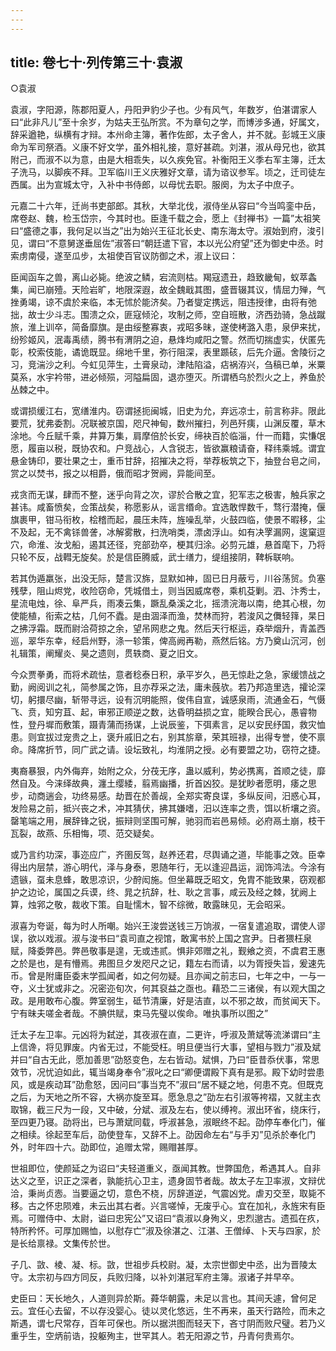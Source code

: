 ```yaml
---
---
---
```

title: 卷七十·列传第三十·袁淑
---

○袁淑

袁淑，字阳源，陈郡阳夏人，丹阳尹豹少子也。少有风气，年数岁，伯湛谓家人曰“此非凡儿”至十余岁，为姑夫王弘所赏。不为章句之学，而博涉多通，好属文，辞采遒艳，纵横有才辩。本州命主簿，著作佐郎，太子舍人，并不就。彭城王义康命为军司祭酒。义康不好文学，虽外相礼接，意好甚疏。刘湛，淑从母兄也，欲其附己，而淑不以为意，由是大相乖失，以久疾免官。补衡阳王义季右军主簿，迁太子洗马，以脚疾不拜。卫军临川王义庆雅好文章，请为谘议参军。顷之，迁司徒左西属。出为宣城太守，入补中书侍郎，以母忧去职。服阕，为太子中庶子。

元嘉二十六年，迁尚书吏部郎。其秋，大举北伐，淑侍坐从容曰“今当鸣銮中岳，席卷赵、魏，检玉岱宗，今其时也。臣逢千载之会，愿上《封禅书》一篇”太祖笑曰“盛德之事，我何足以当之”出为始兴王征北长史、南东海太守。淑始到府，浚引见，谓曰“不意舅遂垂屈佐”淑答曰“朝廷遣下官，本以光公府望”还为御史中丞。时索虏南侵，遂至瓜步，太祖使百官议防御之术，淑上议曰：

臣闻函车之兽，离山必毙。绝波之鳞，宕流则枯。羯寇遗丑，趋致畿甸，蚁萃螽集，闻已崩殪。天险岩旷，地限深遐，故全魏戢其图，盛晋辍其议，情屈力殚，气挫勇竭，谅不虞於来临，本无怵於能济矣。乃者燮定携远，阻违授律，由将有弛拙，故士少斗志。围溃之众，匪寇倾沦，攻制之师，空自班散，济西劲骑，急战蹴旅，淮上训卒，简备靡旗。是由绥整寡衷，戎昭多昧，遂使栲潞入患，泉伊来扰，纷殄姬风，泯毒禹绩，腾书有渭阴之迫，悬烽均咸阳之警。然而切揣虚实，伏匿先彰，校索伎能，谲诡既显。绵地千里，弥行阻深，表里踬硋，后先介逼。舍陵衍之习，竞湍沙之利。今虹见萍生，土膏泉动，津陆陷溢，痁祸洊兴，刍稿已单，米粟莫系，水宇衿带，进必倾殒，河隘扁固，退亦堕灭。所谓栖乌於烈火之上，养鱼於丛棘之中。

或谓损缓江右，宽缮淮内。窃谓拯扼闽城，旧史为允，弃远凉士，前言称非。限此要荒，犹弗委割。况联被京国，咫尺神甸，数州摧扫，列邑歼痍，山渊反覆，草木涂地。今丘赋千乘，井算万集，肩摩倍於长安，缔袂百於临淄，什一而籍，实慊氓愿，履亩以税，既协农和。户竞战心，人含锐志，皆欲赢粮请奋，释纬乘城。谓宜悬金铸印，要壮果之士，重币甘辞，招摧决之将，举荐板筑之下，抽登台皂之间，赏之以焚书，报之以相爵，俄而昭才贺阙，异能间至。

戎贪而无谋，肆而不整，迷乎向背之次，谬於合散之宜，犯军志之极害，触兵家之甚讳。咸畜愤矣，佥策战矣，称愿影从，谣言缗命。宜选敢悍数千，骛行潜掩，偃旗裹甲，钳马衔枚，桧稽而起，晨压未阵，旌噪乱举，火鼓四临，使景不暇移，尘不及起，无不禽铩兽詟，冰解雾散，扫洗哨类，漂卤浮山。如有决罦漏网，逡窠逗穴，命淮、汝戈船，遏其还径，兖部劲卒，梗其归涂。必剪元雄，悬首麾下，乃将只轮不反，战轊无旋矣。於是信臣腾威，武士缮力，缇组接阴，鞞柝联响。

若其伪遁羸张，出没无际，楚言汉旆，显默如神，固已日月蔽亏，川谷荡贸。负塞残孽，阻山烬党，收险窃命，凭城借土，则当因威席卷，乘机芟剿。泗、汴秀士，星流电烛，徐、阜严兵，雨凑云集，蹶乱桑溪之北，摇溃浣海以南，绝其心根，勿使能植，衔索之枯，几何不蠹。是由涸泽而渔，焚林而狩，若浚风之儛轻箨，杲日之拂浮霜。既而尉洽荷掠之余，望吊网悲之鬼。然后天行枢运，猋举烟升，青盖西巡，翠华东幸，经启州野，涤一轸策，俾高阙再勒，燕然后铭。方乃奠山沉河，创礼辑策，阐耀炎、昊之遗则，贯轶商、夏之旧文。

今众贾拳勇，而将术疏怯，意者稔泰日积，承平岁久，邑无惊赴之急，家缓馈战之勤，阙阅训之礼，简参属之饰，且亦荐采之法，庸未蔇欤。若乃邦造里选，攉论深切，躬擐尽幽，斩带寻远，设有沉明能照，俊伟自宣，诚感泉雨，流通金石，气慑飞、贲，知穷苴、起，审邪正顺逆之数，达昏明益损之宜，能睽合民心，愚睿物性，登丹墀而敷策，蹑青蒲而扬谋，上说辰鉴，下弭素言，足以安民纾国，救灾恤患。则宜拔过宠贵之上，褒升戚旧之右，别其旂章，荣其班禄，出得专誉，使不禀命。降席折节，同广武之请。设坛致礼，均淮阴之授。必有要盟之功，窃符之捷。

夷裔暴狠，内外侮弃，始附之众，分茷无序，蛊以威利，势必携离，首顺之徒，靡然自及。今涞绎故典，瀍土缨緌，翦焉幽播，折首凶狡。是犹眇者愿明，痿之思步，动商遄会，功终易感。劫晋在於善觇，全郑实寄良谍，多纵反间，汨惑心耳，发险易之前，抵兴丧之术，冲其猜伏，拂其嫌嗜，汨以连率之贵，饵以析壤之资。罄笔端之用，展辞锋之锐，振辩则坚围可解，驰羽而岩邑易倾。必府鬲土崩，枝干瓦裂，故燕、乐相悔，项、范交疑矣。

或乃言约功深，事迩应广，齐圉反驾，赵养还君，尽舆诵之道，毕能事之效。臣幸得出内层禁，游心明代，泽与身泰，恩随年行，无以逢迎昌运，润饰鸿法。今涂有遗镞，虿未息蜂，敢思凉识，少酧闳施。但坐幕既乏昭文，免胄不能致果，窃观都护之边论，属国之兵谟，终、晁之抗辞，杜、耿之言事，咸云及经之棘，犹阙上算，烛郛之敬，裁收下策。自耻懦木，智不综微，敢露昧见，无会昭采。

淑喜为夸诞，每为时人所嘲。始兴王浚尝送钱三万饷淑，一宿复遣追取，谓使人谬误，欲以戏淑。淑与浚书曰“袁司直之视馆，敢寓书於上国之宫尹。日者猥枉泉赋，降委弊邑。弊邑敬事是遑，无或违贰。惧非郊赠之礼，觐飨之资，不虞君王惠之於是也，是有懵焉。弗图旦夕发咫尺之记，籍左右而请，以为胥授失旨，爰速先币。曾是附庸臣委末学孤闻者，如之何勿疑。且亦闻之前志曰，七年之中，一与一夺，义士犹或非之。况密迩旬次，何其裒益之亟也。藉恐二三诸侯，有以观大国之政。是用敢布心腹。弊室弱生，砥节清廉，好是洁直，以不邪之故，而贫闻天下。宁有昧夫嗟金者哉。不腆供赋，束马先璧以俟命。唯执事所以图之”

迁太子左卫率。元凶将为弑逆，其夜淑在直，二更许，呼淑及萧斌等流涕谓曰“主上信谗，将见罪废。内省无过，不能受枉。明旦便当行大事，望相与戮力”淑及斌并曰“自古无此，愿加善思”劭怒变色，左右皆动。斌惧，乃曰“臣昔忝伏事，常思效节，况忧迫如此，辄当竭身奉令”淑叱之曰“卿便谓殿下真有是邪。殿下幼时尝患风，或是疾动耳”劭愈怒，因问曰“事当克不”淑曰“居不疑之地，何患不克。但既克之后，为天地之所不容，大祸亦旋至耳。愿急息之”劭左右引淑等袴褶，又就主衣取锦，截三尺为一段，又中破，分斌、淑及左右，使以缚袴。淑出环省，绕床行，至四更乃寝。劭将出，已与萧斌同载，呼淑甚急，淑眠终不起。劭停车奉化门，催之相续。徐起至车后，劭使登车，又辞不上。劭因命左右“与手刃”见杀於奉化门外，时年四十六。劭即位，追赠太常，赐赗甚厚。

世祖即位，使颜延之为诏曰“夫轻道重义，亟闻其教。世弊国危，希遇其人。自非达义之至，识正之深者，孰能抗心卫主，遗身固节者哉。故太子左卫率淑，文辩优洽，秉尚贞悫。当要逼之切，意色不桡，厉辞道逆，气震凶党。虐刃交至，取毙不移。古之怀忠陨难，未云出其右者。兴言嗟悼，无废乎心。宜在加礼，永旌宋有臣焉。可赠侍中、太尉，谥曰忠宪公”又诏曰“袁淑以身殉义，忠烈邈古。遗孤在疚，特所矜怀。可厚加赐恤，以慰存亡”淑及徐湛之、江湛、王僧绰、卜天与四家，於是长给禀禄。文集传於世。

子几、敳、棱、凝、标。敳，世祖步兵校尉。凝，太宗世御史中丞，出为晋陵太守。太宗初与四方同反，兵败归降，以补刘湛冠军府主簿。淑诸子并早卒。

史臣曰：天长地久，人道则异於斯。蕣华朝露，未足以言也。其间夭遽，曾何足云。宜任心去留，不以存没婴心。徒以灵化悠远，生不再来，虽天行路险，而未之斯遇，谓七尺常存，百年可保也。所以据洪图而轻天下，吝寸阴而败尺璧。若乃义重乎生，空炳前诰，投躯殉主，世罕其人。若无阳源之节，丹青何贵焉尔。

